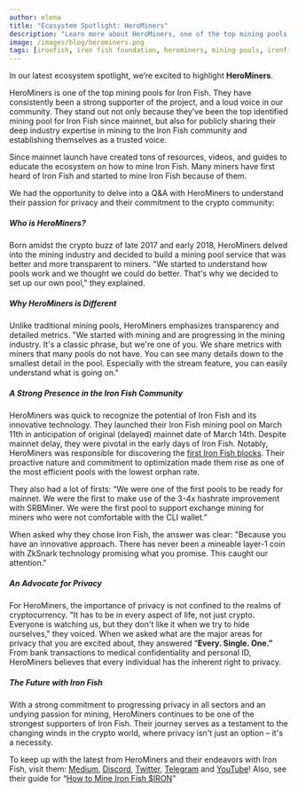 ```yaml
---
author: elena
title: "Ecosystem Spotlight: HeroMiners"
description: "Learn more about HeroMiners, one of the top mining pools for Iron Fish"
image: /images/blog/herominers.png
tags: [ironfish, iron fish foundation, herominers, mining pools, ironfish mining]
---
```

In our latest ecosystem spotlight, we’re excited to highlight **HeroMiners**. 

HeroMiners is one of the top mining pools for Iron Fish. They have consistently been a strong supporter of the project, and a loud voice in our community. They stand out not only because they’ve been the top identified mining pool for Iron Fish since mainnet, but also for publicly sharing their deep industry expertise in mining to the Iron Fish community and establishing themselves as a trusted voice. 

Since mainnet launch have created tons of resources, videos, and guides to educate the ecosystem on how to mine Iron Fish. Many miners have first heard of Iron Fish and started to mine Iron Fish because of them. 

We had the opportunity to delve into a Q&A with HeroMiners to understand their passion for privacy and their commitment to the crypto community:

##### **Who is HeroMiners?**
Born amidst the crypto buzz of late 2017 and early 2018, HeroMiners delved into the mining industry and decided to build a mining pool service that was better and more transparent to miners. "We started to understand how pools work and we thought we could do better. That's why we decided to set up our own pool," they explained.

##### **Why HeroMiners is Different**
Unlike traditional mining pools, HeroMiners emphasizes transparency and detailed metrics. "We started with mining and are progressing in the mining industry. It's a classic phrase, but we're one of you. We share metrics with miners that many pools do not have. You can see many details down to the smallest detail in the pool. Especially with the stream feature, you can easily understand what is going on."

##### **A Strong Presence in the Iron Fish Community**
HeroMiners was quick to recognize the potential of Iron Fish and its innovative technology. They launched their Iron Fish mining pool on March 11th in anticipation of original (delayed) mainnet date of March 14th. Despite mainnet delay, they were pivotal in the early days of Iron Fish. Notably, HeroMiners was responsible for discovering the [first Iron Fish blocks](https://twitter.com/HeroMinerss/status/1649136121685655554). Their proactive nature and commitment to optimization made them rise as one of the most efficient pools with the lowest orphan rate.

They also had a lot of firsts: “We were one of the first pools to be ready for mainnet. We were the first to make use of the 3-4x hashrate improvement with SRBMiner. We were the first pool to support exchange mining for miners who were not comfortable with the CLI wallet.”

When asked why they chose Iron Fish, the answer was clear: "Because you have an innovative approach. There has never been a mineable layer-1 coin with ZkSnark technology promising what you promise. This caught our attention."

##### **An Advocate for Privacy**
For HeroMiners, the importance of privacy is not confined to the realms of cryptocurrency. "It has to be in every aspect of life, not just crypto. Everyone is watching us, but they don't like it when we try to hide ourselves," they voiced. When we asked what are the major areas for privacy that you are excited about, they answered “****************************************Every. Single. One.”**************************************** From bank transactions to medical confidentiality and personal ID, HeroMiners believes that every individual has the inherent right to privacy.

##### **The Future with Iron Fish**
With a strong commitment to progressing privacy in all sectors and an undying passion for mining, HeroMiners continues to be one of the strongest supporters of Iron Fish. Their journey serves as a testament to the changing winds in the crypto world, where privacy isn't just an option – it's a necessity.

To keep up with the latest from HeroMiners and their endeavors with Iron Fish, visit them: [Medium](https://herominers.medium.com/), [Discord](https://discordapp.com/invite/gvWSs84), [Twitter](https://twitter.com/HeroMinerss), [Telegram](https://t.me/HeroMinersPool) and [YouTube](https://www.youtube.com/@herominers1985/videos)! Also, see their guide for “[How to Mine Iron Fish $IRON](https://ironfish.herominers.com/#how-to-mine-ironfish-iron)”
